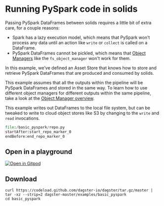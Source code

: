
# Running PySpark code in solids

<ExampleReferenceLink filePath="examples/basic_pyspark" />

Passing PySpark DataFrames between solids requires a little bit of extra care, for a couple reasons:
* Spark has a lazy execution model, which means that PySpark won't process any data until an action like `write` or `collect` is called on a DataFrame.
* PySpark DataFrames cannot be pickled, which means that [Object Managers](/overview/object-managers/object-managers) like the `fs_object_manager` won't work for them.

In this example, we've defined an Asset Store that knows how to store and retrieve PySpark DataFrames that are produced and consumed by solids.

This example assumes that all the outputs within the pipeline will be PySpark DataFrames and stored in the same way.  To learn how to use different object managers for different outputs within the same pipeline, take a look at the [Object Manager overview](/overview/object-managers/object-managers).

This example writes out DataFrames to the local file system, but can be tweaked to write to cloud object stores like S3 by changing to the `write` and `read` invocations.

```python literalinclude caption=repo.py
file:/basic_pyspark/repo.py
startAfter:start_repo_marker_0
endBefore:end_repo_marker_0
```

## Open in a playground

[![Open in Gitpod](https://gitpod.io/button/open-in-gitpod.svg)](https://gitpod.io/#EXAMPLE=basic_pyspark/https://github.com/dagster-io/dagster)

## Download

```
curl https://codeload.github.com/dagster-io/dagster/tar.gz/master | tar -xz --strip=2 dagster-master/examples/basic_pyspark
cd basic_pyspark
```
